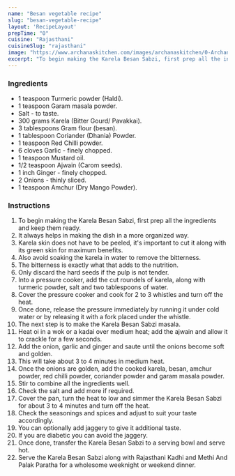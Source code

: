 ---
name: "Besan vegetable recipe"
slug: "besan-vegetable-recipe"
layout: 'RecipeLayout'
prepTime: "0"
cuisine: "Rajasthani"
cuisineSlug: "rajasthani"
image: "https://www.archanaskitchen.com/images/archanaskitchen/0-Archanas-Kitchen-Recipes/2019/Karela_besan_sabzi_Recipe_1600.jpg"
excerpt: "To begin making the Karela Besan Sabzi, first prep all the ingredients and keep them ready"
---

### Ingredients

- 1 teaspoon Turmeric powder (Haldi).
- 1 teaspoon Garam masala powder.
- Salt - to taste.
- 300 grams Karela (Bitter Gourd/ Pavakkai).
- 3 tablespoons Gram flour (besan).
- 1 tablespoon Coriander (Dhania) Powder.
- 1 teaspoon Red Chilli powder.
- 6 cloves Garlic - finely chopped.
- 1 teaspoon Mustard oil.
- 1/2 teaspoon Ajwain (Carom seeds).
- 1 inch Ginger - finely chopped.
- 2 Onions - thinly sliced.
- 1 teaspoon Amchur (Dry Mango Powder).

### Instructions

1. To begin making the Karela Besan Sabzi, first prep all the ingredients and keep them ready.
1. It always helps in making the dish in a more organized way.
1. Karela skin does not have to be peeled, it's important to cut it along with its green skin for maximum benefits.
1. Also avoid soaking the karela in water to remove the bitterness.
1. The bitterness is exactly what that adds to the nutrition.
1. Only discard the hard seeds if the pulp is not tender.
1. Into a pressure cooker, add the cut roundels of karela, along with turmeric powder, salt and two tablespoons of water.
1.  Cover the pressure cooker and cook for 2 to 3 whistles and turn off the heat.
1. Once done, release the pressure immediately by running it under cold water or by releasing it with a fork placed under the whistle.
1. The next step is to make the Karela Besan Sabzi masala.
1. Heat oi in a wok or a kadai over medium heat; add the ajwain and allow it to crackle for a few seconds.
1. Add the onion, garlic and ginger and saute until the onions become soft and golden.
1. This will take about 3 to 4 minutes in medium heat.
1. Once the onions are golden, add the cooked karela, besan, amchur powder, red chilli powder, coriander powder and garam masala powder.
1. Stir to combine all the ingredients well.
1. Check the salt and add more if required.
1. Cover the pan, turn the heat to low and simmer the Karela Besan Sabzi for about 3 to 4 minutes and turn off the heat.
1. Check the seasonings and spices and adjust to suit your taste accordingly.
1. You can optionally add jaggery to give it additional taste.
1. If you are diabetic you can avoid the jaggery.
1. Once done, transfer the Karela Besan Sabzi to a serving bowl and serve hot.
1. Serve the Karela Besan Sabzi along with Rajasthani Kadhi and Methi And Palak Paratha for a wholesome weeknight or weekend dinner.
